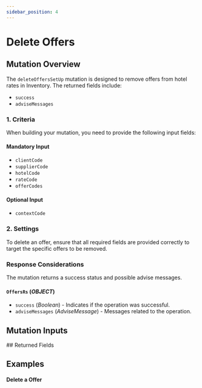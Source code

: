 ```yaml
---
sidebar_position: 4
---
```


























































# Delete Offers

## Mutation Overview

The `deleteOffersSetUp` mutation is designed to remove offers from hotel rates in Inventory. The returned fields include:

* `success`
* `adviseMessages`

### 1. Criteria

When building your mutation, you need to provide the following input fields:

#### Mandatory Input
* `clientCode`
* `supplierCode`
* `hotelCode`
* `rateCode`
* `offerCodes`

#### Optional Input
* `contextCode`

### 2. Settings

To delete an offer, ensure that all required fields are provided correctly to target the specific offers to be removed.

### Response Considerations

The mutation returns a success status and possible advise messages.

#### `OffersRs` (*OBJECT*)
* `success` (*Boolean*) - Indicates if the operation was successful.
* `adviseMessages` (*AdviseMessage*) - Messages related to the operation.


## Mutation Inputs

<InventoryOffersSetupDeleteInput />
## Returned Fields

<OffersRs />


## Examples

#### Delete a Offer

<GraphqlSample query={deleteOffersSetUpMutation} variables={deleteOffersSetUpVariables} />